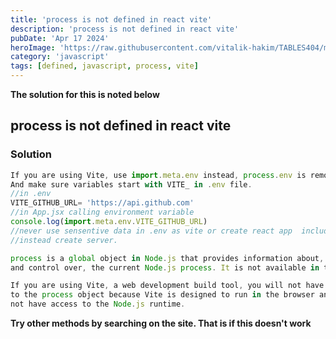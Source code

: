 ---
title: 'process is not defined in react vite'
description: 'process is not defined in react vite'
pubDate: 'Apr 17 2024'
heroImage: 'https://raw.githubusercontent.com/vitalik-hakim/TABLES404/main/error_b/JavaScript.png'
category: 'javascript'
tags: [defined, javascript, process, vite]
---

**The solution for this is noted below**

## process is not defined in react vite

### Solution

```javascript
If you are using Vite, use import.meta.env instead, process.env is removed.
And make sure variables start with VITE_ in .env file.
//in .env 
VITE_GITHUB_URL= 'https://api.github.com'
//in App.jsx calling environment variable
console.log(import.meta.env.VITE_GITHUB_URL)
//never use sensentive data in .env as vite or create react app  include in build
//instead create server.

process is a global object in Node.js that provides information about,
and control over, the current Node.js process. It is not available in the browser.

If you are using Vite, a web development build tool, you will not have access 
to the process object because Vite is designed to run in the browser and does
not have access to the Node.js runtime.
```
**Try other methods by searching on the site. That is if this doesn't work**
